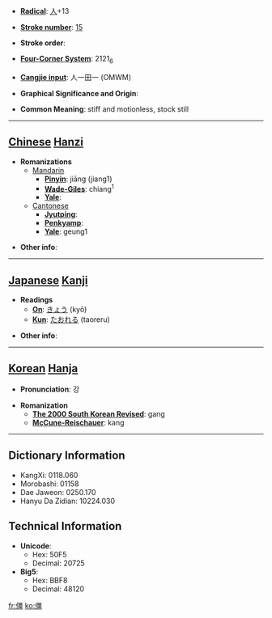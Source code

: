 * '''[[Wiktionary:Chinese radical index| Radical]]''': [[Wiktionary:Chinese radical index 人|人]]+13

* '''[[Wiktionary:Chinese total strokes index|Stroke number]]''': [[Wiktionary:Chinese total strokes index 15|15]]

* '''Stroke order''': 

* '''[[Wiktionary:Chinese four corner index|Four-Corner System]]''': 2121<sub>6</sub>

* '''[[Wiktionary:Chinese Cangjie index|Cangjie input]]''': 人一田一 (OMWM)

* '''Graphical Significance and Origin''': 

* '''Common Meaning''': stiff and motionless, stock still

----

== [[Chinese]] [[Hanzi]] ==

* '''Romanizations'''
** [[Mandarin]]
*** '''[[Pinyin]]''': jiāng (jiang1)
*** '''[[Wade-Giles]]''': chiang<sup>1</sup>
*** '''[[Yale]]''': 
**[[Cantonese]]
***'''[[Jyutping]]''':
***'''[[Penkyamp]]''': 
***'''[[Yale]]''': geung1

* '''Other info''': 

----

== [[Japanese]] [[Kanji]] ==

* '''Readings'''
** '''[[On]]''': [[きょう]] (kyō)
** '''[[Kun]]''': [[たおれる]] (taoreru)

* '''Other info''':  

----

== [[Korean]] [[Hanja]] ==

* '''Pronunciation''': 강

* '''Romanization'''
** '''[[The 2000 South Korean Revised Romanization|The 2000 South Korean Revised]]''': gang
** '''[[McCune-Reischauer]]''': kang

----

== Dictionary Information ==

* KangXi: 0118.060
* Morobashi: 01158
* Dae Jaweon: 0250.170
* Hanyu Da Zidian: 10224.030

== Technical Information ==

* '''Unicode''':
** Hex: 50F5
** Decimal: 20725
* '''Big5''':
** Hex: BBF8
** Decimal: 48120

[[fr:僵]]
[[ko:僵]]